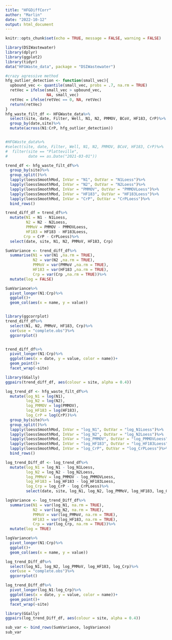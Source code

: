 ```yaml
---
title: "HFGDiffCorr"
author: "Marlin"
date: "2022-10-12"
output: html_document
---
```


```r
knitr::opts_chunk$set(echo = TRUE, message = FALSE, warning = FALSE)
```



```r
library(DSIWastewater)
library(dplyr)
library(ggplot2)
library(tidyr)
data("HFGWaste_data", package = "DSIWastewater")

```

```r

#crazy agressive method
hfg_outlier_detection <- function(small_vec){
  upbound_vec <- quantile(small_vec, probs = .7, na.rm = TRUE)
  retVec = ifelse(small_vec > upbound_vec,
                  NA, small_vec)
  retVec = ifelse(retVec == 0, NA, retVec)
  return(retVec)
}
hfg_waste_filt_df <- HFGWaste_data%>%
  select(site, date, Filter, Well, N1, N2, PMMOV, BCoV, HF183, CrP)%>%
  group_by(date,site)%>%
  mutate(across(N1:CrP, hfg_outlier_detection))


#HFGWaste_data%>%
#select(site, date, Filter, Well, N1, N2, PMMOV, BCoV, HF183, CrP)%>%
#  filter(site == "Platteville",
#         date == as.Date("2021-03-01"))
```

```r
trend_df <- hfg_waste_filt_df%>%
  group_by(site)%>%
  group_split()%>%
  lapply(loessSmoothMod, InVar = "N1", OutVar = "N1Loess")%>%
  lapply(loessSmoothMod, InVar = "N2", OutVar = "N2Loess")%>%
  lapply(loessSmoothMod, InVar = "PMMOV", OutVar = "PMMOVLoess")%>%
  lapply(loessSmoothMod, InVar = "HF183", OutVar = "HF183Loess")%>%
  lapply(loessSmoothMod, InVar = "CrP", OutVar = "CrPLoess")%>%
  bind_rows()

trend_diff_df = trend_df%>%
  mutate(N1 = N1 - N1Loess,
         N2 = N2 - N2Loess,
         PMMoV = PMMOV - PMMOVLoess,
         HF183 = HF183 - HF183Loess,
        Crp = CrP - CrPLoess)%>%
  select(date, site, N1, N2, PMMoV, HF183, Crp)

SumVariance <- trend_diff_df%>%
  summarise(N1 = var(N1 ,na.rm = TRUE),
            N2 = var(N2 ,na.rm = TRUE),
            PMMoV = var(PMMoV ,na.rm = TRUE),
            HF183 = var(HF183 ,na.rm = TRUE),
            Crp = var(Crp ,na.rm = TRUE))%>%
  mutate(log = FALSE)

SumVariance%>%
  pivot_longer(N1:Crp)%>%
  ggplot()+
  geom_col(aes(x = name, y = value))


library(ggcorrplot)
trend_diff_df%>%
  select(N1, N2, PMMoV, HF183, Crp)%>%
  cor(use = "complete.obs")%>%
  ggcorrplot()


trend_diff_df%>%
  pivot_longer(N1:Crp)%>%
  ggplot(aes(x = date, y = value, color = name))+
  geom_point()+
  facet_wrap(~site)
```
```r

library(GGally)
ggpairs(trend_diff_df, aes(colour = site, alpha = 0.4))
```


```r
log_trend_df <- hfg_waste_filt_df%>%
  mutate(log_N1 = log(N1),
         log_N2 = log(N2),
         log_PMMOV = log(PMMOV),
         log_HF183 = log(HF183),
         log_CrP = log(CrP))%>%
  group_by(site)%>%
  group_split()%>%
  lapply(loessSmoothMod, InVar = "log_N1", OutVar = "log_N1Loess")%>%
  lapply(loessSmoothMod, InVar = "log_N2", OutVar = "log_N2Loess")%>%
  lapply(loessSmoothMod, InVar = "log_PMMOV", OutVar = "log_PMMOVLoess")%>%
  lapply(loessSmoothMod, InVar = "log_HF183", OutVar = "log_HF183Loess")%>%
  lapply(loessSmoothMod, InVar = "log_CrP", OutVar = "log_CrPLoess")%>%
  bind_rows()

log_trend_Diff_df <- log_trend_df%>%
  mutate(log_N1 = log_N1 - log_N1Loess,
         log_N2 = log_N2 - log_N2Loess,
         log_PMMoV = log_PMMOV - log_PMMOVLoess,
         log_HF183 = log_HF183 - log_HF183Loess,
         log_Crp = log_CrP - log_CrPLoess)%>%
         select(date, site, log_N1, log_N2, log_PMMoV, log_HF183, log_Crp)

logVariance <- log_trend_Diff_df%>%
  summarise(N1 = var(log_N1, na.rm = TRUE),
            N2 = var(log_N2, na.rm = TRUE),
            PMMoV = var(log_PMMoV, na.rm = TRUE),
            HF183 = var(log_HF183, na.rm = TRUE),
            Crp = var(log_Crp, na.rm = TRUE))%>%
  mutate(log = TRUE)

logVariance%>%
  pivot_longer(N1:Crp)%>%
  ggplot()+
  geom_col(aes(x = name, y = value))

log_trend_Diff_df%>%
  select(log_N1, log_N2, log_PMMoV, log_HF183, log_Crp)%>%
  cor(use = "complete.obs")%>%
  ggcorrplot()

log_trend_Diff_df%>%
  pivot_longer(log_N1:log_Crp)%>%
  ggplot(aes(x = date, y = value, color = name))+
  geom_point()+
  facet_wrap(~site)
```

```r
library(GGally)
ggpairs(log_trend_Diff_df, aes(colour = site, alpha = 0.4))
```

```r
sub_var <- bind_rows(SumVariance, logVariance)
sub_var
```

